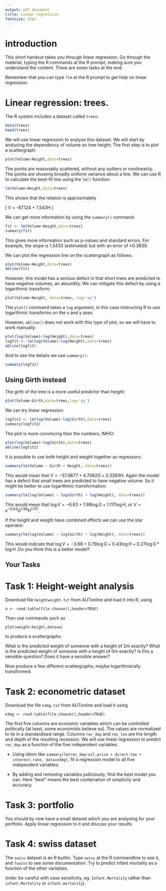 ```yaml
---
output: pdf_document
title: Linear regression
fontsize: 12pt
---
```



# introduction

This short handout takes you through linear regression.  Go through
the material, typing the R commands at the R prompt, making sure you
understand the content.  There are some tasks at the end.
       
Remember that you can type `?lm` at the R prompt to get help
on linear regression.

# Linear regression: trees.

The R system includes a dataset called `trees`:

```r
data(trees)
head(trees)
```

We will use linear regression to analyse this dataset.  We will start
by analysing the dependency of volume on tree height; The first step
is to plot a scattergraph:


```r
plot(Volume~Height,data=trees)
```

The points are reasonably scattered, without any outliers or
nonlinearity.  The points are showing broadly uniform variance about a
line.  We can use R to calculate the best-fit line using the
`lm()` function:


```r
lm(Volume~Height,data=trees)
```

This shows that the relation is approximately

\[
V =  -87.124    +    1.543H
\]

We can get more information by using the `summary()` command:


```r
fit <- lm(Volume~Height,data=trees)
summary(fit)
```

This gives more information such as p-values and standard errors. For
example, the slope is 1.5433 (estimated) but with an error of $\pm
0.3839$.


We can plot the regression line on the scattergraph as follows.

```r
plot(Volume~Height,data=trees)
abline(fit)
```

However, this model has a serious defect in that short trees are
predicted to have negative volumes, an absurdity.  We can mitigate
this defect by using a logarithmic transform:


```r
plot(Volume~Height, data=trees, log='xy')
```

The `plot()` command takes a `log` argument, in this case
instructing R to use logarithmic transforms on the x and y axes.

However, `abline()` does not work with this type of plot, so we will
have to work manually:


```r
plot(log(Volume)~log(Height),data=trees)
logfit <- lm(log(Volume)~log(Height),data=trees)
abline(logfit)
```

And to see the details we use `summary()`:

```r
summary(logfit)
```


## Using Girth instead

The girth of the tree is a more useful predictor than height:

```r
plot(Volume~Girth,data=trees,log='xy')
```

We can try linear regression:


```r
logfit2 <- lm(log(Volume)~log(Girth),data=trees)
summary(logfit2)
```

The plot is more convincing than the numbers, IMHO:

```r
plot(log(Volume)~log(Girth),data=trees)
abline(logfit2)
```


It is possible to use both height and weight together as regressors:

```r
summary(lm(Volume ~ Girth + Height, data=trees))
```

This would mean that $V = -57.9877 + 4.7082G + 0.3393H$.  Again the
model has a defect that small trees are predicted to have negative
volume.  So it might be better to use logarithmic transformation:

```r
summary(lm(log(Volume) ~ log(Girth) + log(Height), data=trees))
```

This would mean that $\log V = -6.63 + 1.98\log G + 1.117\log H$,
or $V = e^{-6.63}G^{1.98}H^{1.117}$.

If the height and weight have combined effects we can use the star
operator:


```r
summary(lm(log(Volume) ~ log(Girth) * log(Height), data=trees))
```

This would indicate that $\log V = -3.68 + 0.79\log G + 0.43\log H +
0.27\log G*\log H$.  Do you think this is a better model?



## Your Tasks

# Task 1:  Height-weight analysis

Download file `heightweight.txt` from AUTonline and load it into R, using

`a <- read.table(file.choose(),header=TRUE)`

Then use commands such as 

`plot(weight~height,data=a)`

to produce a scattergraphs.  

What is the predicted weight of someone with a height of 2m exactly?
What is the predicted weight of someone with a height of 0m exactly?
Is this a sensible question?  Does it have a sensible answer?


Now produce a few different scattergraphs, maybe logarithmically
transformed.


# Task 2: econometric dataset

Download the file `e3mg.txt` from AUTonline and load it using


`e3mg <- read.table(file.choose(),header=TRUE)`

The first five columns are economic variables which can be controlled
politically [at least, some economists believe so].  The values are
normalized to lie in a standardised range.  Columns `rec_dep` and
`rec_len` are the length and depth of the resulting recession.  We
will use linear regression to predict `rec_dep` as a function of the
five independent variables.

* Using idiom like `summary(lm(rec_dep~oil.price + direct.tax +
  interest.rate, data=e3mg)`, fit a regression model to all five
  independent variables.

* By adding and removing variables judiciously, find the best model
  you can.  Here "best" means the best combination of simplicity and
  accuracy.


# Task 3: portfolio

You should by now have a small dataset which you are analysing for
your portfolio.  Apply linear regression to it and discuss your
results.

# Task 4: swiss dataset

The `swiss` dataset is an R builtin.  Type `swiss` at the R
commandline to see it, and `?swiss` to see some documentation.  Try to
predict infant mortality as a function of the other variables.

(note: be careful with case sensitivity, eg. `Infant.Mortality` rather
than `infant.Mortality` or `infant.mortality`).
